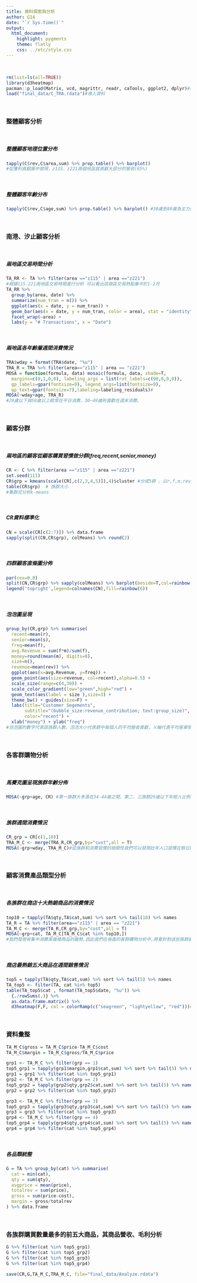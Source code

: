 ```yaml
---
title: 資料探索與分析
author: G14
date: "`r Sys.time()`"
output:
  html_document:
    highlight: pygments
    theme: flatly
    css: ../etc/style.css
---
```


<br>
```r
rm(list=ls(all=TRUE))
library(d3heatmap)
pacman::p_load(Matrix, vcd, magrittr, readr, caTools, ggplot2, dplyr)#載入套件
load("final_data/C_TRA.rdata")#導入資料
```
<br>

### 整體顧客分析
<br>

##### 整體顧客地理位置分布
```r
tapply(C$rev,C$area,sum) %>% prop.table() %>% barplot()
#從獲利貢獻圖中發現，z115、z221兩個地區就貢獻大部分的營收(65%)
```
<br>

##### 整體顧客年齡分布
```r
tapply(C$rev,C$age,sum) %>% prop.table() %>% barplot() #30歲到49歲為主力顧客
```
<br>

### 南港、汐止顧客分析
<br>

##### 兩地區交易時間分析
```r
TA_RR <- TA %>% filter(area =="z115" | area =="z221")
#根據115.221兩地區交易時間進行分析 可以看出該兩區交易熱點集中於1-2月 
TA_RR %>%
  group_by(area, date) %>%
  summarize(num_tran = n()) %>% 
  ggplot(aes(x = date, y = num_tran)) + 
  geom_bar(aes(x = date, y = num_tran, color = area), stat = "identity", alpha = 0.8) +
  facet_wrap(~area) + 
  labs(y = "# Transactions", x = "Date")
```
<br>

##### 兩地區各年齡層週間消費情況
```r
TRA$wday = format(TRA$date, "%u")
TRA_R = TRA %>% filter(area=="z115" | area == "z221")
MOSA = function(formula, data) mosaic(formula, data, shade=T, 
  margins=c(0,1,0,0), labeling_args = list(rot_labels=c(90,0,0,0)),
  gp_labels=gpar(fontsize=9), legend_args=list(fontsize=9),
  gp_text=gpar(fontsize=7),labeling=labeling_residuals)#
MOSA(~wday+age, TRA_R) 
#29歲以下與50歲以上較常在平日消費，30~49歲則喜歡在週末消費。
```
<br>

### 顧客分群
<br>

##### 兩地區的顧客從顧客購買習慣做分群(freq,recent,senior,money)
```r
CR <- C %>% filter(area =="z115" | area =="z221")
set.seed(111)
CR$grp = kmeans(scale(CR[,c(2,3,4,5)]),4)$cluster #分成5群 ，以r,f,m,rev為變數
table(CR$grp)  # 族群大小
#集群式分析k-means
```
<br>

##### CR資料標準化
```r
CN = scale(CR[c(2:7)]) %>% data.frame
sapply(split(CN,CR$grp), colMeans) %>% round(2) 
```
<br>

##### 四群顧客直條圖分佈
```r
par(cex=0.8)
split(CN,CR$grp) %>% sapply(colMeans) %>% barplot(beside=T,col=rainbow(6))
legend('topright',legend=colnames(CN),fill=rainbow(6))
```
<br>

##### 泡泡圖呈現
```r
group_by(CR,grp) %>% summarise(
  recent=mean(r),
  senior=mean(s),
  freq=mean(f),
  avg.Revenue = sum(f*m)/sum(f),
  money=round(mean(m), digits=0),
  size=n(),
  revenue=mean(rev)) %>% 
  ggplot(aes(x=avg.Revenue, y=freq)) +
  geom_point(aes(size=revenue, col=recent),alpha=0.5) +
  scale_size(range=c(4,30)) +
  scale_color_gradient(low="green",high="red") +
  geom_text(aes(label = size ),size=3) +
  theme_bw() + guides(size=F) +
  labs(title="Customer Segements",
       subtitle="(bubble_size:revenue_contribution; text:group_size)",
       color="recent") +
  xlab("money") + ylab("freq")
#泡泡圖的數字代表該族群人數，泡泡大小代表群中每個人的平均營收貢獻，Ｘ軸代表平均客單價，Y軸代表光顧商店的頻率。
```
<br>

### 各客群購物分析
<br>

##### 馬賽克圖呈現族群年齡分佈
```r
MOSA(~grp+age, CR) #第一族群大多落在34-44歲之間，第二、三族群29歲以下年輕人比例較高，第四族群老年人比例較高。
```
<br>

##### 族群週間消費情況
```r
CR_grp = CR[c(1,10)]
TRA_M_C <- merge(TRA_R,CR_grp,by="cust",all = T)
MOSA(~grp+wday, TRA_M_C)#從族群和消費習慣的相關性我們可以發現壯年人口習慣在假日購物，老年人則習慣在平日購物。
```
<br>

### 顧客消費產品類型分析
<br>

##### 各族群在商店十大熱銷商品的消費情況
```r
top10 = tapply(TA$qty,TA$cat,sum) %>% sort %>% tail(10) %>% names
TA_R = TA %>% filter(area=="z115" | area == "z221")
TA_M_C <- merge(TA_R,CR_grp,by="cust",all = T)
MOSA(~grp+cat, TA_M_C[TA_M_C$cat %in% top10,])
#我們發現有集中消費某幾樣商品的趨勢,因此我們在後面的客群購物分析中,將會針對這些族群偏好的商品進行個別分析及策略擬定。
```
<br>

##### 商店最熱銷五大商品在週間銷售情況
```r
top5 = tapply(TA$qty,TA$cat,sum) %>% sort %>% tail(5) %>% names
TA_top5 <- filter(TA, cat %in% top5)
table(TA_top5$cat , format(TA_top5$date, "%u")) %>%
  {./rowSums(.)} %>%
  as.data.frame.matrix() %>%
  d3heatmap(F,F, col = colorRamp(c("seagreen", "lightyellow", "red")))#熱門商品的銷售均集中於星期日
```
<br>

### 資料彙整
```r
TA_M_C$gross = TA_M_C$price-TA_M_C$cost
TA_M_C$margin = TA_M_C$gross/TA_M_C$price
```

```r
grp1 <- TA_M_C %>% filter(grp == 1) 
top5_grp1 = tapply(grp1$margin,grp1$cat,sum) %>% sort %>% tail(5) %>% names()
grp1 = grp1 %>% filter(cat %in% top5_grp1) 
grp2 <- TA_M_C %>% filter(grp == 2) 
top5_grp2 = tapply(grp2$qty,grp2$cat,sum) %>% sort %>% tail(5) %>% names()
grp2 = grp2 %>% filter(cat %in% top5_grp2) 
```

```r
grp3 <- TA_M_C %>% filter(grp == 3) 
top5_grp3 = tapply(grp3$qty,grp3$cat,sum) %>% sort %>% tail(5) %>% names()
grp3 = grp3 %>% filter(cat %in% top5_grp3) 
grp4 <- TA_M_C %>% filter(grp == 4) 
top5_grp4 = tapply(grp4$qty,grp4$cat,sum) %>% sort %>% tail(5) %>% names()
grp4 = grp4 %>% filter(cat %in% top5_grp4) 
```
<br>

##### 各品類統整
```r
G = TA %>% group_by(cat) %>% summarise(
  cat = min(cat),
  qty = sum(qty),
  avgprice = mean(price),
  totalrev = sum(price),
  gross = sum(price-cost),
  margin = gross/totalrev
) %>% data.frame
```
<br>

### 各族群購買數量最多的前五大商品，其商品營收、毛利分析
```r
G %>% filter(cat %in% top5_grp1) 
G %>% filter(cat %in% top5_grp2)
G %>% filter(cat %in% top5_grp3)
G %>% filter(cat %in% top5_grp4) 
```

```r
save(CR,G,TA_M_C,TRA_M_C, file="final_data/Analyze.rdata")
```


